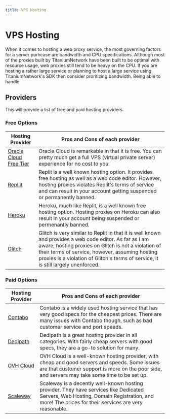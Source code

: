 ```yaml
---
title: VPS Hosting
---
```


# VPS Hosting
When it comes to hosting a web proxy service, the most governing factors for a server purhcase are bandwidth and CPU specifications.
Although most of the proxies built by TitaniumNetwork have been built to be optimal with resource usage, web proxies still tend to be heavy on the CPU.
If you are hosting a rather large service or planning to host a large service using TitaniumNetwork's SDK then consider proritizing bandwidth. Being able to handle

## Providers
This will provide a list of free and paid hosting providers. 

### Free Options
| Hosting Provider | Pros and Cons of each provider |
| ---------------- | ------------------------------ |
| [Oracle Cloud Free Tier](https://www.oracle.com/cloud/free) | Oracle Cloud is remarkable in that it is free. You can pretty much get a full VPS (virtual private server) experience for no cost to you. |
| [Repl.it](https://repl.it) | Replit is a well known hosting option. It provides free hosting as well as a web code editor. However, hosting proxies violates Replit's terms of service and can result in your account getting suspended or permanently banned. |
| [Heroku](https://heroku.com) | Heroku, much like Replit, is a well known free hosting option. Hosting proxies on Heroku can also result in your account being suspended or permenantly banned. |
| [Glitch](https://glitch.com) | Glitch is very similar to Replit in that it is well known and provides a web code editor. As far as I am aware, hosting proxies on Glitch is not a violation of their terms of service, however, assuming hosting proxies is a violation of Glitch's terms of service, it is still largely unenforced. |

### Paid Options
| Hosting Provider | Pros and Cons of each provider |
| ---------------- | ------------------------------ |
| [Contabo](https://contabo.com) | Contabo is a widely used hosting service that has very good specs for the cheapest prices. There are many issues with Contabo though, such as bad customer service and port speeds. |
| [Dedipath](https://dedipath.com) | Dedipath is a great hosting provider in all categories. With fairly cheap servers with good specs, they are a go-to solution for many. |
| [OVH Cloud](https://ovhcloud.com) | OVH Cloud is a well-known hosting provider, with cheap and good servers and speeds. Some issues are that customer support is more on the poor side, and servers may take some time to be set up. |
| [Scaleway](https://scaleway.com) | Scaleway is a decently well-known hosting provider. They have services like Dedicated Servers, Web Hosting, Domain Registration, and more! The prices for their services are very reasonable. |